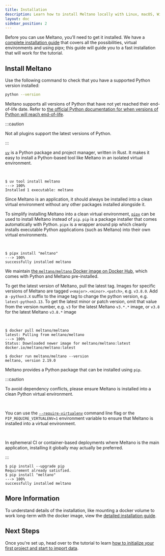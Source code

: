 ```yaml
---
title: Installation
description: Learn how to install Meltano locally with Linux, macOS, Windows, or Docker.
layout: doc
sidebar_position: 2
---
```



Before you can use Meltano, you’ll need to get it installed. We have a [complete installation guide](/guide/installation-guide) that covers all the possibilities, virtual environments and using pipx; this guide will guide you to a fast installation that will work for the tutorial.

## Install Meltano

Use the following command to check that you have a supported Python version installed:

```bash
python --version
```

Meltano supports all versions of Python that have not yet reached their end-of-life date. Refer to [the official Python documentation for when versions of Python will reach end-of-life](https://devguide.python.org/versions/).

:::caution

Not all plugins support the latest versions of Python.

:::

<Tabs className="meltano-tabs">
  <TabItem className="meltano-tab-content" value="uv" label="Using uv" default>

[`uv`](https://docs.astral.sh/uv) is a Python package and project manager, written in Rust. It makes it easy to install a Python-based tool like Meltano in an isolated virtual environment.

<br />

<Termy>

```console
$ uv tool install meltano
---> 100%
Installed 1 executable: meltano
```

</Termy>

  </TabItem>
  <TabItem className="meltano-tab-content" value="pipx" label="Using pipx" default>

Since Meltano is an application, it should always be installed into a clean virtual environment without any other packages installed alongside it.

To simplify installing Meltano into a clean virtual environment, [`pipx`](https://pypa.github.io/pipx/) can be used to install Meltano instead of `pip`. `pip` is a package installer that comes automatically with Python. `pipx` is a wrapper around pip which cleanly installs executable Python applications (such as Meltano) into their own virtual environments.

<br/>

<Termy>

```console
$ pipx install "meltano"
---> 100%
successfully installed meltano
```

</Termy>

  </TabItem>
  <TabItem className="meltano-tab-content" value="docker" label="Using Docker">

We maintain [the `meltano/meltano` Docker image on Docker Hub](https://hub.docker.com/r/meltano/meltano/tags), which comes with Python and Meltano pre-installed.

To get the latest version of Meltano, pull the latest tag. Images for specific versions of Meltano are tagged `v<major>.<minor>.<patch>`, e.g. `v3.8.0`. Add a `-python3.X` suffix to the image tag to change the python version, e.g. `latest-python3.13`. To get the latest minor or patch version, omit that value from the version number, e.g. `v3` for the latest Meltano `v3.*.*` image, or `v3.8` for the latest Meltano `v3.8.*` image

<br/>

<Termy>

```console
$ docker pull meltano/meltano
latest: Pulling from meltano/meltano
---> 100%
Status: Downloaded newer image for meltano/meltano:latest
docker.io/meltano/meltano:latest

$ docker run meltano/meltano --version
meltano, version 2.19.0

```

</Termy>

  </TabItem>
  <TabItem className="meltano-tab-content" value="pip" label="Using pip">

Meltano provides a Python package that can be installed using `pip`.

:::caution

  <p>To avoid dependency conflicts, please ensure Meltano is installed into a clean Python virtual environment.</p>
  <br/>
  <p>
    You can use the <a href="https://pip.pypa.io/en/stable/cli/pip/#cmdoption-require-virtualenv"><code>--require-virtualenv</code></a> command
    line flag or the <code>PIP_REQUIRE_VIRTUALENV=1</code> environment variable to ensure that Meltano is installed into a virtual environment.
  </p>
  <br/>
  <p>
    In ephemeral CI or container-based deployments where Meltano is the main application, installing it globally may actually
    be preferred.
  </p>
:::

<Termy>

```console
$ pip install --upgrade pip
Requirement already satisfied.
$ pip install "meltano"
---> 100%
successfully installed meltano
```

</Termy>

  </TabItem>
</Tabs>

## More Information

To understand details of the installation, like mounting a docker volume to work long-term with the docker image, view the [detailed installation guide](/guide/installation-guide).

## Next Steps

Once you're set up, head over to the tutorial to learn [how to initialize your first project and start to import data](/getting-started/part1).

<script src="/js/tabs.js"></script>

